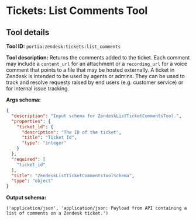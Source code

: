 <!-- WARNING: This file is auto-generated by generate_tool_docs.py. Do not edit manually. -->

# Tickets: List Comments Tool

<Intro />

## Tool details
**Tool ID:** `portia:zendesk:tickets:list_comments`

**Tool description:** Returns the comments added to the ticket.  Each comment may include a `content_url` for an attachment or a `recording_url` for a voice comment that points to a file that may be hosted externally. A ticket in Zendesk is intended to be used by agents or admins. They can be used to track and resolve requests raised by end users (e.g. customer service) or for internal issue tracking. 

**Args schema:**
```json
{
  "description": "Input schema for ZendeskListTicketCommentsTool.",
  "properties": {
    "ticket_id": {
      "description": "The ID of the ticket",
      "title": "Ticket Id",
      "type": "integer"
    }
  },
  "required": [
    "ticket_id"
  ],
  "title": "ZendeskListTicketCommentsToolSchema",
  "type": "object"
}
```

**Output schema:**
```
('application/json', 'application/json: Payload from API containing a list of comments on a Zendesk ticket.')
```
